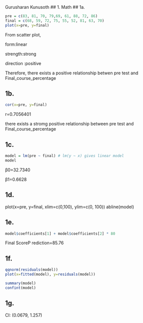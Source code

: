 Gurusharan Kunusoth
## 1. Math
## 1a.

```{r}
pre = c(83, 81, 70, 79,69, 61, 88, 72, 86)
final = c(68, 59, 72, 75, 55, 52, 81, 63, 70)
plot(x=pre, y=final) 
```



From scatter plot,

form:linear

strength:strong

direction :positive

Therefore, there exists a positive relationship betwen pre test and Final_course_percentage


## 1b.

```{r}
cor(x=pre, y=final)
```

r=0.7056401

there exists a stromg positive relationship between pre test and Final_course_percentage


## 1c.

```{r}
model = lm(pre ~ final) # lm(y ~ x) gives linear model
model
```


β0=32.7340

β1=0.6628

## 1d.

plot(x=pre, y=final, xlim=c(0,100), ylim=c(0, 100)) 
abline(model)

## 1e.

```{r}
model$coefficients[1] + model$coefficients[2] * 80
```




Final ScoreP rediction=85.76


## 1f.

```{r}
qqnorm(residuals(model))
plot(x=fitted(model), y=residuals(model))

summary(model)
confint(model)
```

## 1g.



CI: (0.0679, 1.257)